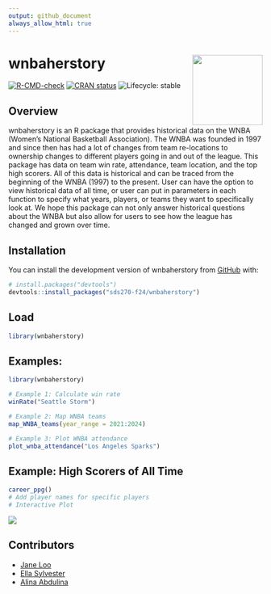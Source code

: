 ```yaml
---
output: github_document
always_allow_html: true
---
```


<!-- README.md is generated from README.Rmd. Please edit that file -->

# wnbaherstory <img src="data-raw/wnbaherstory.png" align="right" height="139"/>

<!-- badges: start -->
[![R-CMD-check](https://github.com/sds270-f24/wnbaherstory/actions/workflows/R-CMD-check.yaml/badge.svg)](https://github.com/sds270-f24/wnbaherstory/tree/main/.github/workflows/R-CMD-check.yaml) 
[![CRAN status](https://www.r-pkg.org/badges/version/wnbaherstory)](https://CRAN.R-project.org/package=wnbaherstory) ![Lifecycle: stable](https://img.shields.io/badge/lifecycle-stable-brightgreen.svg)

<!-- badges: end -->

## Overview

wnbaherstory is an R package that provides historical data on the WNBA (Women's National Basketball Association). The WNBA was founded in 1997 and since then has had a lot of changes from team re-locations to ownership changes to different players going in and out of the league. This package has data on team win rate, attendance, team location, and the top high scorers. All of this data is historical and can be traced from the beginning of the WNBA (1997) to the present. User can have the option to view historical data of all time, or user can put in parameters in each function to specify what years, players, or teams they want to specifically look at. We hope this package can not only answer historical questions about the WNBA but also allow for users to see how the league has changed and grown over time. 

## Installation
You can install the development version of wnbaherstory from
[GitHub](https://github.com/) with:

``` r
# install.packages("devtools")
devtools::install_packages("sds270-f24/wnbaherstory")
```

## Load
``` r
library(wnbaherstory)
```

## Examples:
```r
library(wnbaherstory)

# Example 1: Calculate win rate
winRate("Seattle Storm")

# Example 2: Map WNBA teams
map_WNBA_teams(year_range = 2021:2024)

# Example 3: Plot WNBA attendance
plot_wnba_attendance("Los Angeles Sparks")
```

## Example: High Scorers of All Time
```r
career_ppg()
# Add player names for specific players
# Interactive Plot
```
![](data-raw/screenshot.PNG)

## Contributors
- [Jane Loo](https://github.com/janeloo10)
- [Ella Sylvester](https://github.com/esylvester04)
- [Alina Abdulina](https://github.com/AlinaAbdulina)


